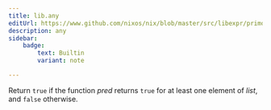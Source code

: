 ```yaml
---
title: lib.any
editUrl: https://www.github.com/nixos/nix/blob/master/src/libexpr/primops.cc
description: any
sidebar:
    badge: 
        text: Builtin
        variant: note

---
```



Return `true` if the function *pred* returns `true` for at least one
element of *list*, and `false` otherwise.
